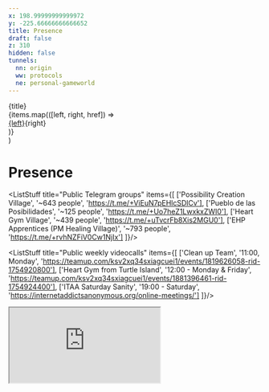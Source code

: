 ```yaml
---
x: 198.99999999999972
y: -225.66666666666652
title: Presence
draft: false
z: 310
hidden: false
tunnels:
  nn: origin
  ww: protocols
  ne: personal-gameworld
---
```


  <div class="b b-sky-600 rounded-md mb2 text-xs overflow-hidden no-md">
    <div class="bg-sky-500 text-white px1 py.5">{title}</div>
    <div class="bg-sky-200 py1">
      {items.map(([left, right, href]) => <div class="flex px1">
            <a class="text-sky-900! hover:text-white! flex-grow" href={href} target="_blank">{left}</a><span class="text-[10px] opacity-75">{right}</span>
      </div>)}
    </div>
  </div>
)

# Presence

<ListStuff title="Public Telegram groups" items={[
  ['Possibility Creation Village', '~643 people', 'https://t.me/+ViEuN7pEHlcSDlCv'],
  ['Pueblo de las Posibilidades', '~125 people', 'https://t.me/+Uo7heZ1LwxkxZWI0'],
  ['Heart Gym Village', '~439 people', 'https://t.me/+uTvcrFb8Xis2MGU0'],
  ['EHP Apprentices (PM Healing Village)', '~793 people', 'https://t.me/+rvhNZFiV0Cw1NjIx']
]}/>

<ListStuff title="Public weekly videocalls" items={[
  ['Clean up Team', '11:00, Monday', 'https://teamup.com/ksv2xq34sxiagcuei1/events/1819626058-rid-1754920800'],
  ['Heart Gym  from Turtle Island', '12:00 - Monday & Friday', 'https://teamup.com/ksv2xq34sxiagcuei1/events/1881396461-rid-1754924400'],
  ['ITAA Saturday Sanity',  '19:00 - Saturday', 'https://internetaddictsanonymous.org/online-meetings/']
]}/>


<PresenceLink icon="github" text="Code on Github" href="https://github.com/zequez" color="bg-gradient-to-r from-purple-500 to-purple-400 mb2"/>
<PresenceLink icon="medium" text="Articles on Medium" href="https://medium.com/@ezequiel.schwartzman" color="bg-gradient-to-r from-gray-800 to-gray-700 mb2"/>
<PresenceLink icon="youtube" text="Videos on YouTube" href="https://www.youtube.com/@EzequielSchwartzman/videos" color="bg-gradient-to-r from-red-600 to-red-500 mb2"/>
<PresenceLink icon="instagram" text="Pictures with text on Instagram" href="https://www.instagram.com/ezequiel.servicio/" color="bg-gradient-to-r from-pink-600 to-orange-500 mb2"/>
<PresenceLink icon="substack" text="Newsletters on Substack" href="https://ezequielschwartzman.substack.com/" color="bg-gradient-to-r from-orange-600 to-orange-500 mb2"/>

<iframe src="https://ezequielschwartzman.substack.com/embed" class="w-full h-90 rounded-md b b-black/10"></iframe>